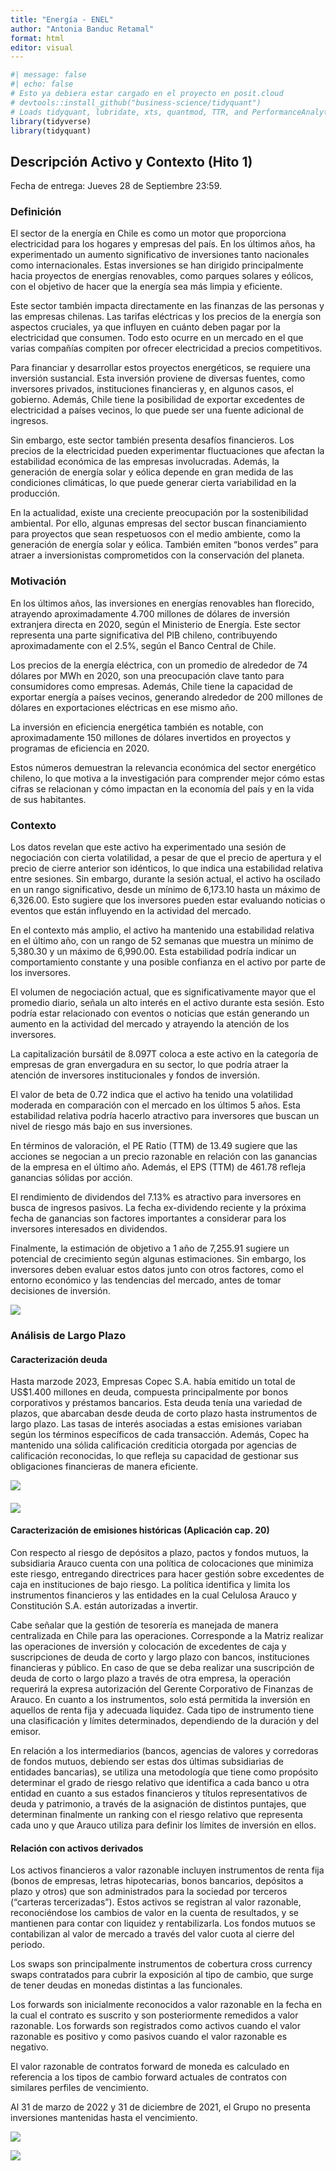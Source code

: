 ```yaml
---
title: "Energía - ENEL"
author: "Antonia Banduc Retamal"
format: html
editor: visual
---
```


```r
#| message: false
#| echo: false
# Esto ya debiera estar cargado en el proyecto en posit.cloud
# devtools::install_github("business-science/tidyquant")
# Loads tidyquant, lubridate, xts, quantmod, TTR, and PerformanceAnalytics
library(tidyverse)
library(tidyquant)  
```

## Descripción Activo y Contexto (Hito 1)

Fecha de entrega: Jueves 28 de Septiembre 23:59.

### Definición

El sector de la energía en Chile es como un motor que proporciona electricidad para los hogares y empresas del país. En los últimos años, ha experimentado un aumento significativo de inversiones tanto nacionales como internacionales. Estas inversiones se han dirigido principalmente hacia proyectos de energías renovables, como parques solares y eólicos, con el objetivo de hacer que la energía sea más limpia y eficiente.

Este sector también impacta directamente en las finanzas de las personas y las empresas chilenas. Las tarifas eléctricas y los precios de la energía son aspectos cruciales, ya que influyen en cuánto deben pagar por la electricidad que consumen. Todo esto ocurre en un mercado en el que varias compañías compiten por ofrecer electricidad a precios competitivos.

Para financiar y desarrollar estos proyectos energéticos, se requiere una inversión sustancial. Esta inversión proviene de diversas fuentes, como inversores privados, instituciones financieras y, en algunos casos, el gobierno. Además, Chile tiene la posibilidad de exportar excedentes de electricidad a países vecinos, lo que puede ser una fuente adicional de ingresos.

Sin embargo, este sector también presenta desafíos financieros. Los precios de la electricidad pueden experimentar fluctuaciones que afectan la estabilidad económica de las empresas involucradas. Además, la generación de energía solar y eólica depende en gran medida de las condiciones climáticas, lo que puede generar cierta variabilidad en la producción.

En la actualidad, existe una creciente preocupación por la sostenibilidad ambiental. Por ello, algunas empresas del sector buscan financiamiento para proyectos que sean respetuosos con el medio ambiente, como la generación de energía solar y eólica. También emiten "bonos verdes" para atraer a inversionistas comprometidos con la conservación del planeta.

### Motivación

En los últimos años, las inversiones en energías renovables han florecido, atrayendo aproximadamente 4.700 millones de dólares de inversión extranjera directa en 2020, según el Ministerio de Energía. Este sector representa una parte significativa del PIB chileno, contribuyendo aproximadamente con el 2.5%, según el Banco Central de Chile.

Los precios de la energía eléctrica, con un promedio de alrededor de 74 dólares por MWh en 2020, son una preocupación clave tanto para consumidores como empresas. Además, Chile tiene la capacidad de exportar energía a países vecinos, generando alrededor de 200 millones de dólares en exportaciones eléctricas en ese mismo año.

La inversión en eficiencia energética también es notable, con aproximadamente 150 millones de dólares invertidos en proyectos y programas de eficiencia en 2020.

Estos números demuestran la relevancia económica del sector energético chileno, lo que motiva a la investigación para comprender mejor cómo estas cifras se relacionan y cómo impactan en la economía del país y en la vida de sus habitantes.

### Contexto

Los datos revelan que este activo ha experimentado una sesión de negociación con cierta volatilidad, a pesar de que el precio de apertura y el precio de cierre anterior son idénticos, lo que indica una estabilidad relativa entre sesiones. Sin embargo, durante la sesión actual, el activo ha oscilado en un rango significativo, desde un mínimo de 6,173.10 hasta un máximo de 6,326.00. Esto sugiere que los inversores pueden estar evaluando noticias o eventos que están influyendo en la actividad del mercado.

En el contexto más amplio, el activo ha mantenido una estabilidad relativa en el último año, con un rango de 52 semanas que muestra un mínimo de 5,380.30 y un máximo de 6,990.00. Esta estabilidad podría indicar un comportamiento constante y una posible confianza en el activo por parte de los inversores.

El volumen de negociación actual, que es significativamente mayor que el promedio diario, señala un alto interés en el activo durante esta sesión. Esto podría estar relacionado con eventos o noticias que están generando un aumento en la actividad del mercado y atrayendo la atención de los inversores.

La capitalización bursátil de 8.097T coloca a este activo en la categoría de empresas de gran envergadura en su sector, lo que podría atraer la atención de inversores institucionales y fondos de inversión.

El valor de beta de 0.72 indica que el activo ha tenido una volatilidad moderada en comparación con el mercado en los últimos 5 años. Esta estabilidad relativa podría hacerlo atractivo para inversores que buscan un nivel de riesgo más bajo en sus inversiones.

En términos de valoración, el PE Ratio (TTM) de 13.49 sugiere que las acciones se negocian a un precio razonable en relación con las ganancias de la empresa en el último año. Además, el EPS (TTM) de 461.78 refleja ganancias sólidas por acción.

El rendimiento de dividendos del 7.13% es atractivo para inversores en busca de ingresos pasivos. La fecha ex-dividendo reciente y la próxima fecha de ganancias son factores importantes a considerar para los inversores interesados en dividendos.

Finalmente, la estimación de objetivo a 1 año de 7,255.91 sugiere un potencial de crecimiento según algunas estimaciones. Sin embargo, los inversores deben evaluar estos datos junto con otros factores, como el entorno económico y las tendencias del mercado, antes de tomar decisiones de inversión.

![](photos/summary.png){fig-align="center"}

### Análisis de Largo Plazo

#### Caracterización deuda

Hasta marzode 2023, Empresas Copec S.A. había emitido un total de US\$1.400 millones en deuda, compuesta principalmente por bonos corporativos y préstamos bancarios. Esta deuda tenía una variedad de plazos, que abarcaban desde deuda de corto plazo hasta instrumentos de largo plazo. Las tasas de interés asociadas a estas emisiones variaban según los términos específicos de cada transacción. Además, Copec ha mantenido una sólida calificación crediticia otorgada por agencias de calificación reconocidas, lo que refleja su capacidad de gestionar sus obligaciones financieras de manera eficiente.

![](photos/emisionbonos1.png){fig-align="center"}

#### ![](photos/emisionbonos2.png)

#### Caracterización de emisiones históricas (Aplicación cap. 20)

Con respecto al riesgo de depósitos a plazo, pactos y fondos mutuos, la subsidiaria Arauco cuenta con una política de colocaciones que minimiza este riesgo, entregando directrices para hacer gestión sobre excedentes de caja en instituciones de bajo riesgo. La política identifica y limita los instrumentos financieros y las entidades en la cual Celulosa Arauco y Constitución S.A. están autorizadas a invertir.

Cabe señalar que la gestión de tesorería es manejada de manera centralizada en Chile para las operaciones. Corresponde a la Matriz realizar las operaciones de inversión y colocación de excedentes de caja y suscripciones de deuda de corto y largo plazo con bancos, instituciones financieras y público. En caso de que se deba realizar una suscripción de deuda de corto o largo plazo a través de otra empresa, la operación requerirá la expresa autorización del Gerente Corporativo de Finanzas de Arauco. En cuanto a los instrumentos, solo está permitida la inversión en aquellos de renta fija y adecuada liquidez. Cada tipo de instrumento tiene una clasificación y límites determinados, dependiendo de la duración y del emisor.

En relación a los intermediarios (bancos, agencias de valores y corredoras de fondos mutuos, debiendo ser estas dos últimas subsidiarias de entidades bancarias), se utiliza una metodología que tiene como propósito determinar el grado de riesgo relativo que identifica a cada banco u otra entidad en cuanto a sus estados financieros y títulos representativos de deuda y patrimonio, a través de la asignación de distintos puntajes, que determinan finalmente un ranking con el riesgo relativo que representa cada uno y que Arauco utiliza para definir los límites de inversión en ellos.

#### Relación con activos derivados

Los activos financieros a valor razonable incluyen instrumentos de renta fija (bonos de empresas, letras hipotecarias, bonos bancarios, depósitos a plazo y otros) que son administrados para la sociedad por terceros ("carteras tercerizadas"). Estos activos se registran al valor razonable, reconociéndose los cambios de valor en la cuenta de resultados, y se mantienen para contar con liquidez y rentabilizarla. Los fondos mutuos se contabilizan al valor de mercado a través del valor cuota al cierre del periodo.

Los swaps son principalmente instrumentos de cobertura cross currency swaps contratados para cubrir la exposición al tipo de cambio, que surge de tener deudas en monedas distintas a las funcionales.

Los forwards son inicialmente reconocidos a valor razonable en la fecha en la cual el contrato es suscrito y son posteriormente remedidos a valor razonable. Los forwards son registrados como activos cuando el valor razonable es positivo y como pasivos cuando el valor razonable es negativo.

El valor razonable de contratos forward de moneda es calculado en referencia a los tipos de cambio forward actuales de contratos con similares perfiles de vencimiento.

Al 31 de marzo de 2022 y 31 de diciembre de 2021, el Grupo no presenta inversiones mantenidas hasta el vencimiento.

![](photos/derivados1.png)

![](photos/derivados2.png)
